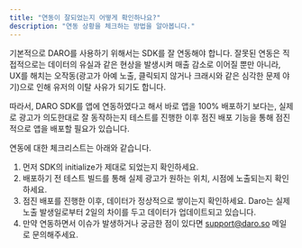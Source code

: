 ```yaml
---
title: "연동이 잘되었는지 어떻게 확인하나요?"
description: "연동 상황을 체크하는 방법을 알아봅니다."
---
```


기본적으로 DARO를 사용하기 위해서는 SDK를 잘 연동해야 합니다. 잘못된 연동은 직접적으로는 데이터의 유실과 같은 현상을 발생시켜 매출 감소로 이어질 뿐만 아니라, UX를 해치는 오작동(광고가 아예 노출, 클릭되지 않거나 크래시와 같은 심각한 문제 야기)으로 인해 유저의 이탈 사유가 되기도 합니다.

따라서, DARO SDK를 앱에 연동하였다고 해서 바로 앱을 100% 배포하기 보다는, 실제로 광고가 의도한대로 잘 동작하는지 테스트를 진행한 이후 점진 배포 기능을 통해 점진적으로 앱을 배포할 필요가 있습니다.

연동에 대한 체크리스트는 아래와 같습니다.

1. 먼저 SDK의 initialize가 제대로 되었는지 확인하세요.
2. 배포하기 전 테스트 빌드를 통해 실제 광고가 원하는 위치, 시점에 노출되는지 확인하세요.
3. 점진 배포를 진행한 이후, 데이터가 정상적으로 쌓이는지 확인하세요. Daro는 실제 노출 발생일로부터 2일의 차이를 두고 데이터가 업데이트되고 있습니다.
4. 만약 연동하면서 이슈가 발생하거나 궁금한 점이 있다면 [support@daro.so](mailto:support@daro.so) 메일로 문의해주세요.